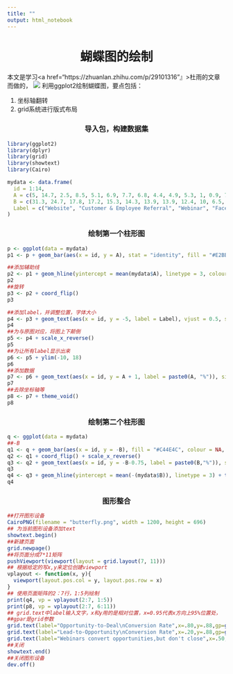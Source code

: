 ```yaml
---
title: ""
output: html_notebook
---
```

<center><h1>蝴蝶图的绘制</h1></center>
本文是学习<a href="https://zhuanlan.zhihu.com/p/29101316"』>杜雨</a>的文章而做的，
<img src="fig1.jpg">
利用ggplot2绘制蝴蝶图，要点包括：
<ol>
<li>坐标轴翻转</li>
<li>grid系统进行版式布局</li>
</ol>
<center><h3>导入包，构建数据集</h3></center>
```r
library(ggplot2)
library(dplyr)
library(grid)
library(showtext)
library(Cairo)

mydata <- data.frame(
  id = 1:14,
  A = c(5, 14.7, 2.5, 8.5, 5.1, 6.9, 7.7, 6.8, 4.4, 4.9, 5.3, 1, 0.9, 7.8),
  B = c(31.3, 24.7, 17.8, 17.2, 15.3, 14.3, 13.9, 13.9, 12.4, 10, 6.5, 4.2, 2.5, 0.9),
  Label = c("Website", "Customer & Employee Referral", "Webinar", "Facebook/Twitter/Other Social", "Marketing & Advertising", "Paid Serch", "Other", "Sales generated", "Tradeshows", "Parter", "Linkedin", "Events", "Lead list", "Emial Campaign")
)
```

<center><h3>绘制第一个柱形图</h3></center>
```r
p <- ggplot(data = mydata)
p1 <- p + geom_bar(aes(x = id, y = A), stat = "identity", fill = "#E2BB1E", colour = NA, width = 0.9) ##identity是必须的

##添加辅助线
p2 <- p1 + geom_hline(yintercept = mean(mydata$A), linetype = 3, colour = "red")
p2
##旋转
p3 <- p2 + coord_flip()
p3

##添加label，并调整位置，字体大小
p4 <- p3 + geom_text(aes(x = id, y = -5, label = Label), vjust = 0.5, size = 3, family = "Times") 
p4
##为与原图对应，将图上下颠倒
p5 <- p4 + scale_x_reverse()
p5
##为让所有label显示出来
p6 <- p5 + ylim(-10, 18)
p6
##添加数据
p7 <- p6 + geom_text(aes(x = id, y = A + 1, label = paste0(A, "%")), size = 3, vjust = 0.5, hjust = 0.75, family = "Times")
p7
##去除坐标轴等
p8 <- p7 + theme_void()
p8
```

<center><h3>绘制第二个柱形图</h3></center>
```r
q <- ggplot(data = mydata)
##-B
q1 <- q + geom_bar(aes(x = id, y = -B), fill = "#C44E4C", colour = NA, stat = "identity")
q2 <- q1 + coord_flip() + scale_x_reverse()
q3 <- q2 + geom_text(aes(x = id, y = -B-0.75, label = paste0(B,"%")), size = 3, vjust = 0.5, family = "Times", fontface = "bold", hjust = 0.75) 
q3
q4 <- q3 + geom_hline(yintercept = mean(-(mydata$B)), linetype = 3) + theme_void()
q4
```
<center><h3>图形整合</h3></center>
```r
##打开图形设备
CairoPNG(filename = "butterfly.png", width = 1200, height = 696)
## 为当前图形设备添加text
showtext.begin()
##新建页面
grid.newpage()
##将页面分成7*11矩阵
pushViewport(viewport(layout = grid.layout(7, 11))) 
## 根据给定的写x,y来定位创建viewport
vplayout <- function(x, y){
  viewport(layout.pos.col = y, layout.pos.row = x)
}
## 使用页面矩阵的2：7行，1:5列绘制
print(q4, vp = vplayout(2:7, 1:5))
print(p8, vp = vplayout(2:7, 6:11))
## grid.text中label输入文字，x和y用的是相对位置，x=0.95代表x方向上95%位置处，
##gpar是grid参数
grid.text(label="Opportunity-to-Deal\nConversion Rate",x=.80,y=.88,gp=gpar(col="black",fontsize=15,fontfamily="myfzhzh",draw=TRUE,just="centre"))
grid.text(label="Lead-to-Opportunity\nConversion Rate",x=.20,y=.88,gp=gpar(col="black",fontsize=15,fontfamily="myfzhzh",draw=TRUE,just="centre"))
grid.text(label="Webinars convert opportunities,but don't close",x=.50,y=.95,gp=gpar(col="black",fontsize=20,fontfamily="myfzhzh",draw=TRUE,just="centre"))
##关闭
showtext.end()
##关闭图形设备
dev.off()
```


